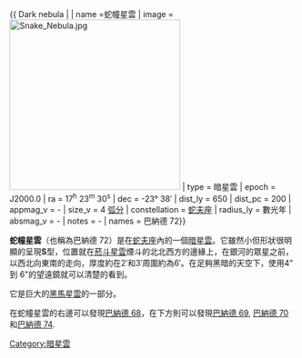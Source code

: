 {{ Dark nebula |
| name =蛇幢星雲
| image =[[Image:Snake_Nebula.jpg|300px]]
| type = 暗星雲
| epoch = J2000.0
| ra = 17<sup>h</sup> 23<sup>m</sup> 30<sup>s</sup>
| dec = -23° 38′
| dist_ly = 650
| dist_pc = 200
| appmag_v = -
| size_v = 4 [[度|弧分]]
| constellation  = [[蛇夫座|蛇夫座]]
| radius_ly = 數光年
| absmag_v = -
| notes = -
| names = 巴納德 72}}

'''蛇幢星雲'''（也稱為巴納德 72）是在[[蛇夫座|蛇夫座]]內的一個[[暗星雲|暗星雲]]。它雖然小但形狀很明顯的呈現'''S'''型，位置就在[[菸斗星雲|菸斗星雲]]煙斗的北北西方的邊緣上，在銀河的眾星之前，以西北向東南的走向，厚度約在2′和3′周圍約為6′。在足夠黑暗的天空下，使用4" 到 6"的望遠鏡就可以清楚的看到。

它是巨大的[[黑馬星雲|黑馬星雲]]的一部分。

在蛇幢星雲的右邊可以發現[[巴納德_68|巴納德 68]]，在下方則可以發現[[巴納德_69|巴納德 69]], [[巴納德_70|巴納德 70]]和[[巴納德_74|巴納德 74]].

[[Category:暗星雲|Category:暗星雲]]